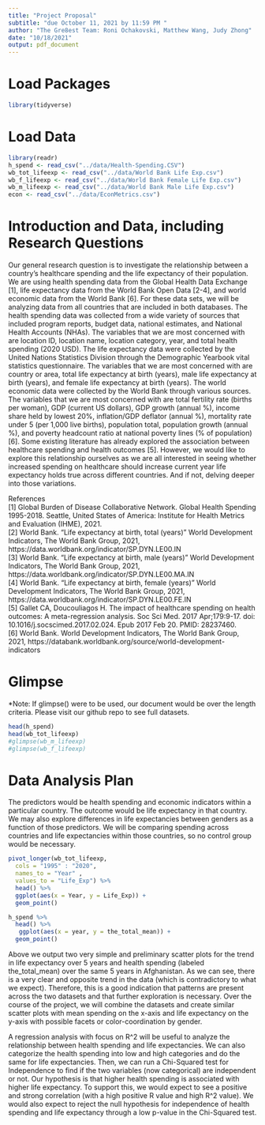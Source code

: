 ```yaml
---
title: "Project Proposal"
subtitle: "due October 11, 2021 by 11:59 PM "
author: "The Gre8est Team: Roni Ochakovski, Matthew Wang, Judy Zhong"
date: "10/18/2021"
output: pdf_document
---
```


# Load Packages

```r
library(tidyverse) 
``` 

# Load Data
```r
library(readr)
h_spend <- read_csv("../data/Health-Spending.CSV")
wb_tot_lifeexp <- read_csv("../data/World Bank Life Exp.csv")
wb_f_lifeexp <- read_csv("../data/World Bank Female Life Exp.csv")
wb_m_lifeexp <- read_csv("../data/World Bank Male Life Exp.csv")
econ <- read_csv("../data/EconMetrics.csv")
```

# Introduction and Data, including Research Questions

Our general research question is to investigate the relationship between a country’s healthcare spending and the life expectancy of their population. We are using health spending data from the Global Health Data Exchange [1], life expectancy data from the World Bank Open Data [2-4], and world economic data from the World Bank [6]. For these data sets, we will be analyzing data from all countries that are included in both databases. The health spending data was collected from a wide variety of sources that included program reports, budget data, national estimates, and National Health Accounts (NHAs). The variables that we are most concerned with are location ID, location name, location category, year, and total health spending (2020 USD). The life expectancy data were collected by the United Nations Statistics Division through the Demographic Yearbook vital statistics questionnaire. The variables that we are most concerned with are country or area, total life expectancy at birth (years), male life expectancy at birth (years), and female life expectancy at birth (years). The world economic data were collected by the World Bank through various sources. The variables that we are most concerned with are total fertility rate (births per woman), GDP (current US dollars), GDP growth (annual %), income share held by lowest 20%, inflation/GDP deflator (annual %), mortality rate under 5 (per 1,000 live births), population total, population growth (annual %), and poverty headcount ratio at national poverty lines (% of population) [6]. Some existing literature has already explored the association between healthcare spending and health outcomes [5]. However, we would like to explore this relationship ourselves as we are all interested in seeing whether increased spending on healthcare should increase current year life expectancy holds true across different countries. And if not, delving deeper into those variations.

References \
[1] Global Burden of Disease Collaborative Network. Global Health Spending 1995-2018. Seattle, United States of America: Institute for Health Metrics and Evaluation (IHME), 2021. \
[2] World Bank. "Life expectancy at birth, total (years)" World Development Indicators, The World Bank Group, 2021, https://data.worldbank.org/indicator/SP.DYN.LE00.IN \
[3] World Bank. "Life expectancy at birth, male (years)" World Development Indicators, The World Bank Group, 2021, https://data.worldbank.org/indicator/SP.DYN.LE00.MA.IN \
[4] World Bank. "Life expectancy at birth, female (years)" World Development Indicators, The World Bank Group, 2021, https://data.worldbank.org/indicator/SP.DYN.LE00.FE.IN \
[5] Gallet CA, Doucouliagos H. The impact of healthcare spending on health outcomes: A meta-regression analysis. Soc Sci Med. 2017 Apr;179:9-17. doi: 10.1016/j.socscimed.2017.02.024. Epub 2017 Feb 20. PMID: 28237460. \
[6] World Bank. World Development Indicators, The World Bank Group, 2021,
https://databank.worldbank.org/source/world-development-indicators

# Glimpse
*Note: If glimpse() were to be used, our document would be over the length criteria. Please visit our github repo to see full datasets. 

```r
head(h_spend)
head(wb_tot_lifeexp)
#glimpse(wb_m_lifeexp)
#glimpse(wb_f_lifeexp)
```
# Data Analysis Plan
The predictors would be health spending and economic indicators within a particular country. The outcome would be life expectancy in that country. We may also explore differences in life expectancies between genders as a function of those predictors. We will be comparing spending across countries and life expectancies within those countries, so no control group would be necessary. 

```r
  
pivot_longer(wb_tot_lifeexp, 
  cols = "1995" : "2020",
  names_to = "Year" ,
  values_to = "Life_Exp") %>%
  head() %>%
  ggplot(aes(x = Year, y = Life_Exp)) +
  geom_point()

h_spend %>%
  head() %>%
   ggplot(aes(x = year, y = the_total_mean)) +
  geom_point()
```

Above we output two very simple and preliminary scatter plots for the trend in life expectancy over 5 years and health spending (labeled the_total_mean) over the same 5 years in Afghanistan. As we can see, there is a very clear and opposite trend in the data (which is contradictory to what we expect). Therefore, this is a good indication that patterns are present across the two datasets and that further exploration is necessary. Over the course of the project, we will combine the datasets and create similar scatter plots with mean spending on the x-axis and life expectancy on the y-axis with possible facets or color-coordination by gender. 

A regression analysis with focus on R^2 will be useful to analyze the relationship between health spending and life expectancies. We can also categorize the health spending into low and high categories and do the same for life expectancies. Then, we can run a Chi-Squared test for Independence to find if the two variables (now categorical) are independent or not. Our hypothesis is that higher health spending is associated with higher life expectancy. To support this, we would expect to see a positive and strong correlation (with a high positive R value and high R^2 value). We would also expect to reject the null hypothesis for independence of health spending and life expectancy through a low p-value in the Chi-Squared test. 
